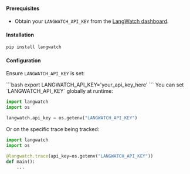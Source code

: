 #### Prerequisites

- Obtain your `LANGWATCH_API_KEY` from the [LangWatch dashboard](https://app.langwatch.ai/).

#### Installation

```sh
pip install langwatch
```

#### Configuration

Ensure `LANGWATCH_API_KEY` is set:

<Tabs>
<Tab title="Environment variable">
```bash
export LANGWATCH_API_KEY='your_api_key_here'
```
</Tab>
<Tab title="Runtime">
You can set `LANGWATCH_API_KEY` globally at runtime:

```python
import langwatch
import os

langwatch.api_key = os.getenv("LANGWATCH_API_KEY")
```

Or on the specific trace being tracked:

```python
import langwatch
import os

@langwatch.trace(api_key=os.getenv("LANGWATCH_API_KEY"))
def main():
    ...
```
</Tab>
</Tabs>

